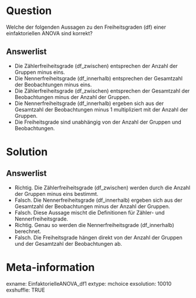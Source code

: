 Question
========

Welche der folgenden Aussagen zu den Freiheitsgraden (df) einer einfaktoriellen ANOVA sind korrekt?

Answerlist
----------

* Die Zählerfreiheitsgrade (df_zwischen) entsprechen der Anzahl der Gruppen minus eins.
* Die Nennerfreiheitsgrade (df_innerhalb) entsprechen der Gesamtzahl der Beobachtungen minus eins.
* Die Zählerfreiheitsgrade (df_zwischen) entsprechen der Gesamtzahl der Beobachtungen minus der Anzahl der Gruppen.
* Die Nennerfreiheitsgrade (df_innerhalb) ergeben sich aus der Gesamtzahl der Beobachtungen minus 1 multipliziert mit der Anzahl der Gruppen.
* Die Freiheitsgrade sind unabhängig von der Anzahl der Gruppen und Beobachtungen.

Solution
========

Answerlist
----------

* Richtig. Die Zählerfreiheitsgrade (df_zwischen) werden durch die Anzahl der Gruppen minus eins bestimmt.
* Falsch. Die Nennerfreiheitsgrade (df_innerhalb) ergeben sich aus der Gesamtzahl der Beobachtungen minus der Anzahl der Gruppen.
* Falsch. Diese Aussage mischt die Definitionen für Zähler- und Nennerfreiheitsgrade.
* Richtig. Genau so werden die Nennerfreiheitsgrade (df_innerhalb) berechnet.
* Falsch. Die Freiheitsgrade hängen direkt von der Anzahl der Gruppen und der Gesamtzahl der Beobachtungen ab.

Meta-information
================
exname: EinfaktorielleANOVA_df1
extype: mchoice 
exsolution: 10010
exshuffle: TRUE
